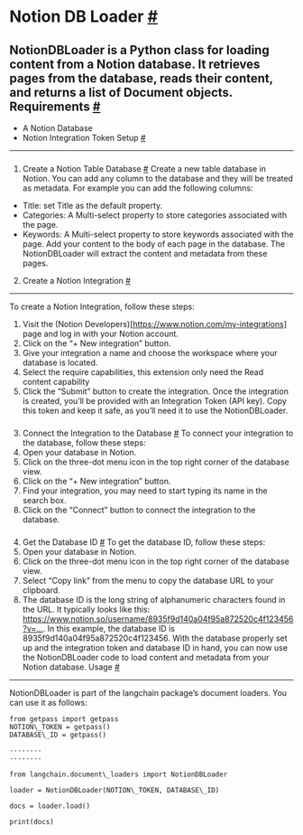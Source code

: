  Notion DB Loader
 [#](#notion-db-loader "Permalink to this headline")
=======================================================================
 NotionDBLoader is a Python class for loading content from a Notion database. It retrieves pages from the database, reads their content, and returns a list of Document objects.
 Requirements
 [#](#requirements "Permalink to this headline")
---------------------------------------------------------------
* A Notion Database
* Notion Integration Token
 Setup
 [#](#setup "Permalink to this headline")
-------------------------------------------------
### 
 1. Create a Notion Table Database
 [#](#create-a-notion-table-database "Permalink to this headline")
 Create a new table database in Notion. You can add any column to the database and they will be treated as metadata. For example you can add the following columns:
* Title: set Title as the default property.
* Categories: A Multi-select property to store categories associated with the page.
* Keywords: A Multi-select property to store keywords associated with the page.
 Add your content to the body of each page in the database. The NotionDBLoader will extract the content and metadata from these pages.
 2. Create a Notion Integration
 [#](#create-a-notion-integration "Permalink to this headline")
------------------------------------------------------------------------------------------------
 To create a Notion Integration, follow these steps:
1. Visit the (Notion Developers)[https://www.notion.com/my-integrations] page and log in with your Notion account.
2. Click on the “+ New integration” button.
3. Give your integration a name and choose the workspace where your database is located.
4. Select the require capabilities, this extension only need the Read content capability
5. Click the “Submit” button to create the integration.
Once the integration is created, you’ll be provided with an Integration Token (API key). Copy this token and keep it safe, as you’ll need it to use the NotionDBLoader.
### 
 3. Connect the Integration to the Database
 [#](#connect-the-integration-to-the-database "Permalink to this headline")
 To connect your integration to the database, follow these steps:
1. Open your database in Notion.
2. Click on the three-dot menu icon in the top right corner of the database view.
3. Click on the “+ New integration” button.
4. Find your integration, you may need to start typing its name in the search box.
5. Click on the “Connect” button to connect the integration to the database.
### 
 4. Get the Database ID
 [#](#get-the-database-id "Permalink to this headline")
 To get the database ID, follow these steps:
1. Open your database in Notion.
2. Click on the three-dot menu icon in the top right corner of the database view.
3. Select “Copy link” from the menu to copy the database URL to your clipboard.
4. The database ID is the long string of alphanumeric characters found in the URL. It typically looks like this: https://www.notion.so/username/8935f9d140a04f95a872520c4f123456?v=…. In this example, the database ID is 8935f9d140a04f95a872520c4f123456.
 With the database properly set up and the integration token and database ID in hand, you can now use the NotionDBLoader code to load content and metadata from your Notion database.
 Usage
 [#](#usage "Permalink to this headline")
-------------------------------------------------
 NotionDBLoader is part of the langchain package’s document loaders. You can use it as follows:
```
from getpass import getpass
NOTION\_TOKEN = getpass()
DATABASE\_ID = getpass()
```
```
········
········
```
```
from langchain.document\_loaders import NotionDBLoader
```
```
loader = NotionDBLoader(NOTION\_TOKEN, DATABASE\_ID)
```
```
docs = loader.load()
```
```
print(docs)
```
```
```